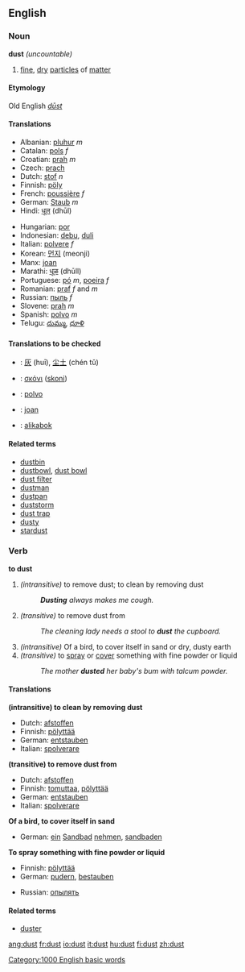 ==English==

===Noun===
'''dust''' ''(uncountable)''

#[[fine]], [[dry]] [[particle]]s of [[matter]]

====Etymology====
Old English ''[[dūst]]''
====Translations====
{{top}}
*Albanian: [[pluhur]] ''m''
*Catalan: [[pols]] ''f''
*Croatian: [[prah]] ''m''
*Czech: [[prach]] {{m}}
*Dutch: [[stof]] ''n''
*Finnish: [[pöly]]
*French: [[poussière]] ''f''
*German: [[Staub]] ''m''
*Hindi: [[धूल]] (dhūl)
{{mid}}
*Hungarian: [[por]]
*Indonesian: [[debu]], [[duli]]
*Italian: [[polvere]] ''f''
*Korean: [[먼지]] (meonji)
*Manx: [[joan]]
*Marathi: [[धूळ]] (dhūll)
*Portuguese: [[pó]] ''m'', [[poeira]] ''f''
*Romanian: [[praf]] ''f'' and ''m''
*Russian: [[пыль]] ''f''
*Slovene: [[prah]] ''m''
*Spanish: [[polvo]] ''m''
*Telugu: [[దుమ్ము]], [[ధూళి]]
{{bottom}}

====Translations to be checked====
{{checktrans}}
*{{ttbc|Chinese}}: [[灰]] (huī), [[尘土]] (chén tǔ)
*{{ttbc|Greek}}: [[σκόνι]] ([[skoni]])
*{{ttbc|Ido}}: [[polvo]]
*{{ttbc|Manx}}: [[joan#Manx|joan]]
*{{ttbc|Tagalog}}: [[alikabok]]

====Related terms====
*[[dustbin]]
*[[dustbowl]], [[dust bowl]]
*[[dust filter]]
*[[dustman]]
*[[dustpan]]
*[[duststorm]]
*[[dust trap]]
*[[dusty]]
*[[stardust]]

===Verb===
'''to dust'''

#''(intransitive)'' to remove dust; to clean by removing dust
#:'''''Dusting''' always makes me cough.''
#''(transitive)'' to remove dust from
#:''The cleaning lady needs a stool to '''dust''' the cupboard.''
#''(intransitive)'' Of a bird, to cover itself in sand or dry, dusty earth
#''(transitive)'' to [[spray]] or [[cover]] something with fine powder or liquid
#:''The mother '''dusted''' her baby's bum with talcum powder.''

====Translations====
'''(intransitive) to clean by removing dust'''
{{top}}
*Dutch: [[afstoffen]]
*Finnish: [[pölyttää]]
*German: [[entstauben]]
*Italian: [[spolverare]]
{{mid}}
{{bottom}}

'''(transitive) to remove dust from'''
{{top}}
*Dutch: [[afstoffen]]
*Finnish: [[tomuttaa]], [[pölyttää]]
*German: [[entstauben]]
*Italian: [[spolverare]]
{{mid}}
{{bottom}}

'''Of a bird, to cover itself in sand'''
{{top}}
*German: [[ein]] [[Sandbad]] [[nehmen]], [[sandbaden]]
{{mid}}
{{bottom}}

'''To spray something with fine powder or liquid'''
{{top}}
*Finnish: [[pölyttää]]
*German: [[pudern]], [[bestauben]]
{{mid}}
*Russian: [[опылять]]
{{bottom}}

====Related terms====
*[[duster]]

[[Category:1000 English basic words]]

[[ang:dust]]
[[fr:dust]]
[[io:dust]]
[[it:dust]]
[[hu:dust]]
[[fi:dust]]
[[zh:dust]]
